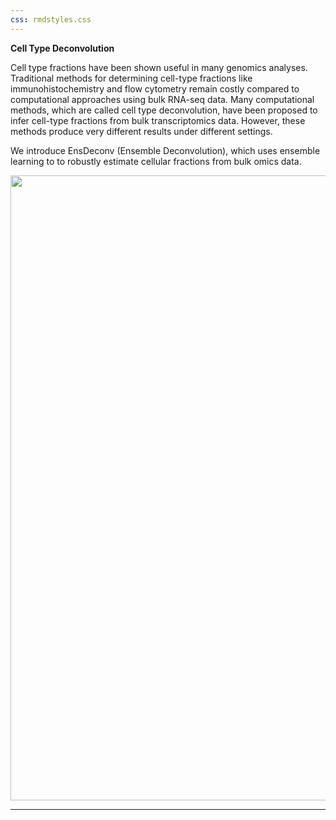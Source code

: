 ```yaml
---
css: rmdstyles.css
---
```





**Cell Type Deconvolution **


Cell type fractions have been shown useful in many genomics analyses. Traditional methods for determining cell-type fractions like immunohistochemistry and flow cytometry remain costly compared to computational approaches using bulk RNA-seq data. Many computational methods, which are called cell type deconvolution, have been proposed to infer cell-type fractions from bulk transcriptomics data. However, these methods produce very different results under different settings. 

We introduce EnsDeconv (Ensemble Deconvolution), which uses ensemble learning to to robustly estimate cellular fractions from bulk omics data.

<img src="../figs/EnsDeconv_alg.png" width="1000">

---

